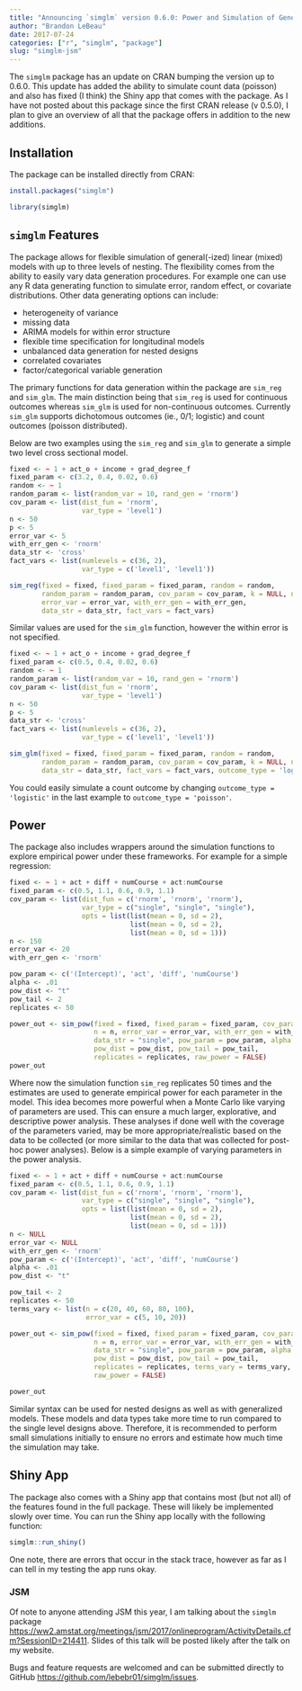 ```yaml
---
title: "Announcing `simglm` version 0.6.0: Power and Simulation of Generalized Linear Mixed Models"
author: "Brandon LeBeau"
date: 2017-07-24
categories: ["r", "simglm", "package"]
slug: "simglm-jsm"
---
```


The `simglm` package has an update on CRAN bumping the version up to 0.6.0. This update has added the ability to simulate count data (poisson) and also has fixed (I think) the Shiny app that comes with the package. As I have not posted about this package since the first CRAN release (v 0.5.0), I plan to give an overview of all that the package offers in addition to the new additions.

## Installation

The package can be installed directly from CRAN:

```r
install.packages("simglm")
```

```r
library(simglm)
```

## `simglm` Features
The package allows for flexible simulation of general(-ized) linear (mixed) models with up to three levels of nesting. The flexibility comes from the ability to easily vary data generation procedures. For example one can use any R data generating function to simulate error, random effect, or covariate distributions. Other data generating options can include:

- heterogeneity of variance
- missing data
- ARIMA models for within error structure
- flexible time specification for longitudinal models
- unbalanced data generation for nested designs
- correlated covariates
- factor/categorical variable generation

The primary functions for data generation within the package are `sim_reg` and `sim_glm`. The main distinction being that `sim_reg` is used for continuous outcomes whereas `sim_glm` is used for non-continuous outcomes. Currently `sim_glm` supports dichotomous outcomes (ie., 0/1; logistic) and count outcomes (poisson distributed).

Below are two examples using the `sim_reg` and `sim_glm` to generate a simple two level cross sectional model.

```r
fixed <- ~ 1 + act_o + income + grad_degree_f
fixed_param <- c(3.2, 0.4, 0.02, 0.6)
random <- ~ 1 
random_param <- list(random_var = 10, rand_gen = 'rnorm')
cov_param <- list(dist_fun = 'rnorm',
                  var_type = 'level1')
n <- 50
p <- 5
error_var <- 5
with_err_gen <- 'rnorm'
data_str <- 'cross'
fact_vars <- list(numlevels = c(36, 2), 
                  var_type = c('level1', 'level1'))

sim_reg(fixed = fixed, fixed_param = fixed_param, random = random,
        random_param = random_param, cov_param = cov_param, k = NULL, n = n, p = p,
        error_var = error_var, with_err_gen = with_err_gen, 
        data_str = data_str, fact_vars = fact_vars)
```

Similar values are used for the `sim_glm` function, however the within error is not specified.

```r
fixed <- ~ 1 + act_o + income + grad_degree_f
fixed_param <- c(0.5, 0.4, 0.02, 0.6)
random <- ~ 1 
random_param <- list(random_var = 10, rand_gen = 'rnorm')
cov_param <- list(dist_fun = 'rnorm',
                  var_type = 'level1')
n <- 50
p <- 5
data_str <- 'cross'
fact_vars <- list(numlevels = c(36, 2), 
                  var_type = c('level1', 'level1'))

sim_glm(fixed = fixed, fixed_param = fixed_param, random = random,
        random_param = random_param, cov_param = cov_param, k = NULL, n = n, p = p,
        data_str = data_str, fact_vars = fact_vars, outcome_type = 'logistic')
```

You could easily simulate a count outcome by changing `outcome_type = 'logistic'` in the last example to `outcome_type = 'poisson'`.

## Power
The package also includes wrappers around the simulation functions to explore empirical power under these frameworks. For example for a simple regression:

```r
fixed <- ~ 1 + act + diff + numCourse + act:numCourse
fixed_param <- c(0.5, 1.1, 0.6, 0.9, 1.1)
cov_param <- list(dist_fun = c('rnorm', 'rnorm', 'rnorm'),
                  var_type = c("single", "single", "single"),
                  opts = list(list(mean = 0, sd = 2),
                              list(mean = 0, sd = 2),
                              list(mean = 0, sd = 1)))
n <- 150
error_var <- 20
with_err_gen <- 'rnorm'

pow_param <- c('(Intercept)', 'act', 'diff', 'numCourse')
alpha <- .01
pow_dist <- "t"
pow_tail <- 2
replicates <- 50

power_out <- sim_pow(fixed = fixed, fixed_param = fixed_param, cov_param = cov_param,
                     n = n, error_var = error_var, with_err_gen = with_err_gen, 
                     data_str = "single", pow_param = pow_param, alpha = alpha,
                     pow_dist = pow_dist, pow_tail = pow_tail, 
                     replicates = replicates, raw_power = FALSE)
power_out
```

Where now the simulation function `sim_reg` replicates 50 times and the estimates are used to generate empirical power for each parameter in the model. This idea becomes more powerful when a Monte Carlo like varying of parameters are used. This can ensure a much larger, explorative, and descriptive power analysis. These analyses if done well with the coverage of the parameters varied, may be more appropriate/realistic based on the data to be collected (or more similar to the data that was collected for post-hoc power analyses). Below is a simple example of varying parameters in the power analysis.

```r
fixed <- ~ 1 + act + diff + numCourse + act:numCourse
fixed_param <- c(0.5, 1.1, 0.6, 0.9, 1.1)
cov_param <- list(dist_fun = c('rnorm', 'rnorm', 'rnorm'),
                  var_type = c("single", "single", "single"),
                  opts = list(list(mean = 0, sd = 2),
                              list(mean = 0, sd = 2),
                              list(mean = 0, sd = 1)))
n <- NULL
error_var <- NULL
with_err_gen <- 'rnorm'
pow_param <- c('(Intercept)', 'act', 'diff', 'numCourse')
alpha <- .01
pow_dist <- "t"

pow_tail <- 2
replicates <- 50
terms_vary <- list(n = c(20, 40, 60, 80, 100), 
                   error_var = c(5, 10, 20))

power_out <- sim_pow(fixed = fixed, fixed_param = fixed_param, cov_param = cov_param,
                     n = n, error_var = error_var, with_err_gen = with_err_gen, 
                     data_str = "single", pow_param = pow_param, alpha = alpha,
                     pow_dist = pow_dist, pow_tail = pow_tail, 
                     replicates = replicates, terms_vary = terms_vary, 
                     raw_power = FALSE)

power_out
```

Similar syntax can be used for nested designs as well as with generalized models. These models and data types take more time to run compared to the single level designs above. Therefore, it is recommended to perform small simulations initially to ensure no errors and estimate how much time the simulation may take.

## Shiny App
The package also comes with a Shiny app that contains most (but not all) of the features found in the full package. These will likely be implemented slowly over time. You can run the Shiny app locally with the following function:

```r
simglm::run_shiny()
```

One note, there are errors that occur in the stack trace, however as far as I can tell in my testing the app runs okay.


### JSM
Of note to anyone attending JSM this year, I am talking about the `simglm` package <https://ww2.amstat.org/meetings/jsm/2017/onlineprogram/ActivityDetails.cfm?SessionID=214411>. Slides of this talk will be posted likely after the talk on my website.

Bugs and feature requests are welcomed and can be submitted directly to GitHub <https://github.com/lebebr01/simglm/issues>. 